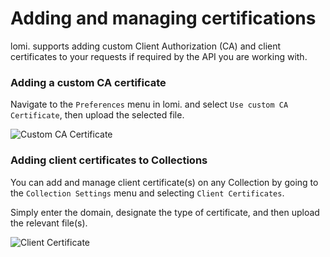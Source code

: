 # Adding and managing certifications 

lomi. supports adding custom Client Authorization (CA) and client certificates to your requests if required by the API you are working with. 

### Adding a custom CA certificate

Navigate to the `Preferences` menu in lomi. and select `Use custom CA Certificate`, then upload the selected file. 

![Custom CA Certificate](/screenshots/auth/customcacert.webp)

### Adding client certificates to Collections

You can add and manage client certificate(s) on any Collection by going to the `Collection Settings` menu and selecting `Client Certificates`. 

Simply enter the domain, designate the type of certificate, and then upload the relevant file(s). 

![Client Certificate](/screenshots/auth/clientcerts.webp)